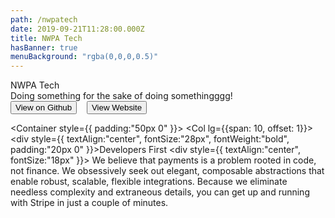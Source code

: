 ```yaml
---
path: /nwpatech
date: 2019-09-21T11:28:00.000Z
title: NWPA Tech
hasBanner: true
menuBackground: "rgba(0,0,0,0.5)"
---
```


<div class="project-header" style={{ color:"white", display:"flex", height:"600px", alignItems:"flex-start", flex:"0 0 100%", flexDirection:"column", justifyContent:"center", background:"url('https://cdn.pixabay.com/photo/2015/01/12/11/44/board-597238_960_720.jpg')", backgroundSize: "100%" }}>
    <div class="title" style={{ fontSize:"38px", paddingLeft:"20%" }}>NWPA Tech</div>
    <div class="description" style={{ fontSize: "18px", paddingLeft:"20%" }}>Doing something for the sake of doing somethingggg!</div>
    <div class="links" style={{ margin:"60px auto -120px", textAlign: "center", width:"100%" }}>
        <Button variant="outline-light" size="lg" href="https://github.com" target="_blank">View on Github</Button>&nbsp; &nbsp;
        <Button variant="outline-light" size="lg" href="https://www.nwpa.tech" target="_blank">View Website</Button>
    </div>
</div>

<Container style={{ padding:"50px 0" }}>
    <Row>
        <Col  lg={{span: 10, offset: 1}}>
            <div style={{ textAlign:"center", fontSize:"28px", fontWeight:"bold", padding:"20px 0" }}>Developers First</div>
            <div style={{ textAlign:"center", fontSize:"18px" }}>
            We believe that payments is a problem rooted in code, not finance. We obsessively seek out elegant, composable abstractions that enable robust, scalable, flexible integrations. Because we eliminate needless complexity and extraneous details, you can get up and running with Stripe in just a couple of minutes.
            </div>
        </Col>
    </Row>
</Container>



<!-- COMMENTED OUT FOR NOW
<Container style={{ paddingBottom:"50px" }}>
    <Row>
        <Col>
            <Gallery images={[{
                                src: "http://placehold.it/300x300",
                                thumbnail: "http://placehold.it/600x500",
                                thumbnailWidth: 600,
                                thumbnailHeight: 600,
                                isSelected: false,
                            },{
                                  src: "http://placehold.it/500x500",
                                  thumbnail: "http://placehold.it/500x500",
                                  thumbnailWidth: 500,
                                  thumbnailHeight: 500,
                                  isSelected: false,
                              },
                          {
                              src: "http://placehold.it/600x600",
                              thumbnail: "http://placehold.it/600x900",
                              thumbnailWidth: 900,
                              thumbnailHeight: 500,
                              isSelected: false,
                          },{
                              src: "http://placehold.it/500x500",
                              thumbnail: "http://placehold.it/500x500",
                              thumbnailWidth: 500,
                              thumbnailHeight: 500,
                              isSelected: false,
                          },
                          {
                              src: "http://placehold.it/600x600",
                              thumbnail: "http://placehold.it/600x900",
                              thumbnailWidth: 900,
                              thumbnailHeight: 500,
                              isSelected: false,
                          }]}
                enableImageSelection={false}
                rowHeight={250}
                maxRows={3}
               />
        </Col>
    </Row>
</Container>
-->